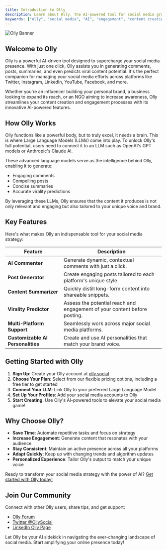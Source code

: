 ```yaml
---
title: Introduction to Olly
description: Learn about Olly, the AI-powered tool for social media growth and engagement.
keywords: ["olly", "social media", "AI", "engagement", "content creation"]
---
```


![Olly Banner](/images/banner.png "Olly - AI-Powered Social Media Growth")

## Welcome to Olly

Olly is a powerful AI-driven tool designed to supercharge your social media presence. With just one click, Olly assists you in generating comments, posts, summaries, and even predicts viral content potential. It's the perfect companion for managing your social media efforts across platforms like Twitter, Instagram, LinkedIn, YouTube, Facebook, and more.

Whether you're an influencer building your personal brand, a business looking to expand its reach, or an NGO aiming to increase awareness, Olly streamlines your content creation and engagement processes with its innovative AI-powered features.

<CardGrid>
  <Card
    subtitle="Getting Started"
    title="Installation"
    description="Learn how to install and set up Olly for your social media accounts."
    href="/docs/introduction/installation"
  />
  <Card
    subtitle="Features"
    title="AI-Powered Tools"
    description="Explore Olly's AI-driven features for content creation and engagement."
    href="/docs/features/ai-tools"
  />
  <Card
    subtitle="Support"
    title="Olly Community"
    description="Join our community for tips, tricks, and support from other Olly users."
    href="https://community.olly.social/"
    external={true}
  />
</CardGrid>

## How Olly Works

Olly functions like a powerful body, but to truly excel, it needs a brain. This is where Large Language Models (LLMs) come into play. To unlock Olly's full potential, users need to connect it to an LLM such as OpenAI's GPT models or Anthropic's Claude AI.

These advanced language models serve as the intelligence behind Olly, enabling it to generate:

- Engaging comments
- Compelling posts
- Concise summaries
- Accurate virality predictions

By leveraging these LLMs, Olly ensures that the content it produces is not only relevant and engaging but also tailored to your unique voice and brand.

## Key Features

Here's what makes Olly an indispensable tool for your social media strategy:

| Feature | Description |
|---------|-------------|
| **AI Commenter** | Generate dynamic, contextual comments with just a click. |
| **Post Generator** | Create engaging posts tailored to each platform's unique style. |
| **Content Summarizer** | Quickly distill long-form content into shareable snippets. |
| **Virality Predictor** | Assess the potential reach and engagement of your content before posting. |
| **Multi-Platform Support** | Seamlessly work across major social media platforms. |
| **Customizable AI Personalities** | Create and use AI personalities that match your brand voice. |

## Getting Started with Olly

1. **Sign Up**: Create your Olly account at [olly.social](https://olly.social)
2. **Choose Your Plan**: Select from our flexible pricing options, including a free tier to get started
3. **Connect Your LLM**: Link Olly to your preferred Large Language Model
4. **Set Up Your Profiles**: Add your social media accounts to Olly
5. **Start Creating**: Use Olly's AI-powered tools to elevate your social media game!

## Why Choose Olly?

- **Save Time**: Automate repetitive tasks and focus on strategy
- **Increase Engagement**: Generate content that resonates with your audience
- **Stay Consistent**: Maintain an active presence across all your platforms
- **Adapt Quickly**: Keep up with changing trends and algorithm updates
- **Personalized Experience**: Tailor Olly's output to match your unique voice

Ready to transform your social media strategy with the power of AI? [Get started with Olly today!](/docs/getting-started/quickstart)

## Join Our Community

Connect with other Olly users, share tips, and get support:

- [Olly Forum](https://forum.olly.social)
- [Twitter @OllySocial](https://twitter.com/OllySocial)
- [LinkedIn Olly Page](https://www.linkedin.com/company/olly-social)

Let Olly be your AI sidekick in navigating the ever-changing landscape of social media. Start amplifying your online presence today!